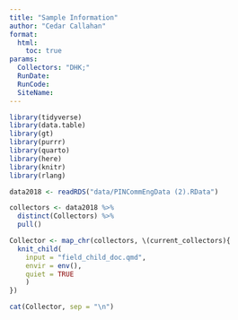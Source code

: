 ```yaml
---
title: "Sample Information"
author: "Cedar Callahan"
format:
  html:
    toc: true
params:
  Collectors: "DHK;"
  RunDate:
  RunCode:
  SiteName: 
---
```


```r
library(tidyverse)
library(data.table)
library(gt)
library(purrr)
library(quarto)
library(here)
library(knitr)
library(rlang)

data2018 <- readRDS("data/PINCommEngData (2).RData")
```

```r
collectors <- data2018 %>% 
  distinct(Collectors) %>% 
  pull()
```

```r
Collector <- map_chr(collectors, \(current_collectors){
  knit_child(
    input = "field_child_doc.qmd",
    envir = env(),
    quiet = TRUE
    )
})

cat(Collector, sep = "\n")
```




